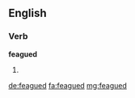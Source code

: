 ==English==

===Verb===
'''feagued'''

# {{en-past of|feague}}

[[de:feagued]]
[[fa:feagued]]
[[mg:feagued]]